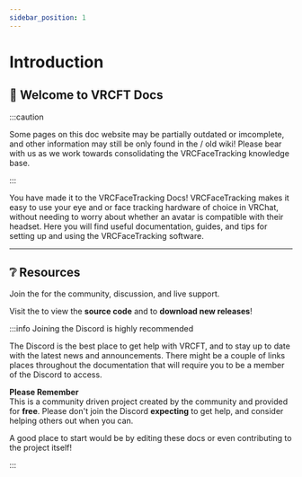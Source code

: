 ```yaml
---
sidebar_position: 1
---
```



# Introduction

## 👀 Welcome to VRCFT Docs

:::caution

Some pages on this doc website may be partially outdated or imcomplete, and other information may still be only found in the <CustomLink to="discord"/> / old wiki!
Please bear with us as we work towards consolidating the VRCFaceTracking knowledge base.

:::

You have made it to the VRCFaceTracking Docs!
VRCFaceTracking makes it easy to use your eye and or face tracking hardware of choice in VRChat, without needing to worry about whether an avatar is compatible with their headset.
Here you will find useful documentation, guides, and tips for setting up and using the VRCFaceTracking software.

<!--**Ready to start?** Continue to the next section to [Get Started](./getting-started.mdx). -->

<!-- <DocCardList /> -->

<div class="row" style={{display: 'flex',  justifyContent:'center', alignItems:'center'}}>
    <PageCard name="🛠 Getting Started" url="intro/getting-started" description="Follow this short guide to start using face tracking in VRChat"/>
</div>

---

## ❔ Resources

Join the <CustomLink to="discord"/> for the community, discussion, and live support.

Visit the <CustomLink to="github"/> to view the **source code** and to **download new releases**!

:::info Joining the Discord is highly recommended

The Discord is the best place to get help with VRCFT, and to stay up to date with the latest news and announcements.
There might be a couple of links places throughout the documentation that will require you to be a member of the Discord to access.

**Please Remember**<br/>
This is a community driven project created by the community and provided for **free**.
Please don't join the Discord **expecting** to get help, and consider helping others out when you can.

A good place to start would be <EditUrl>by editing these docs</EditUrl> or even contributing to the project itself!

:::
